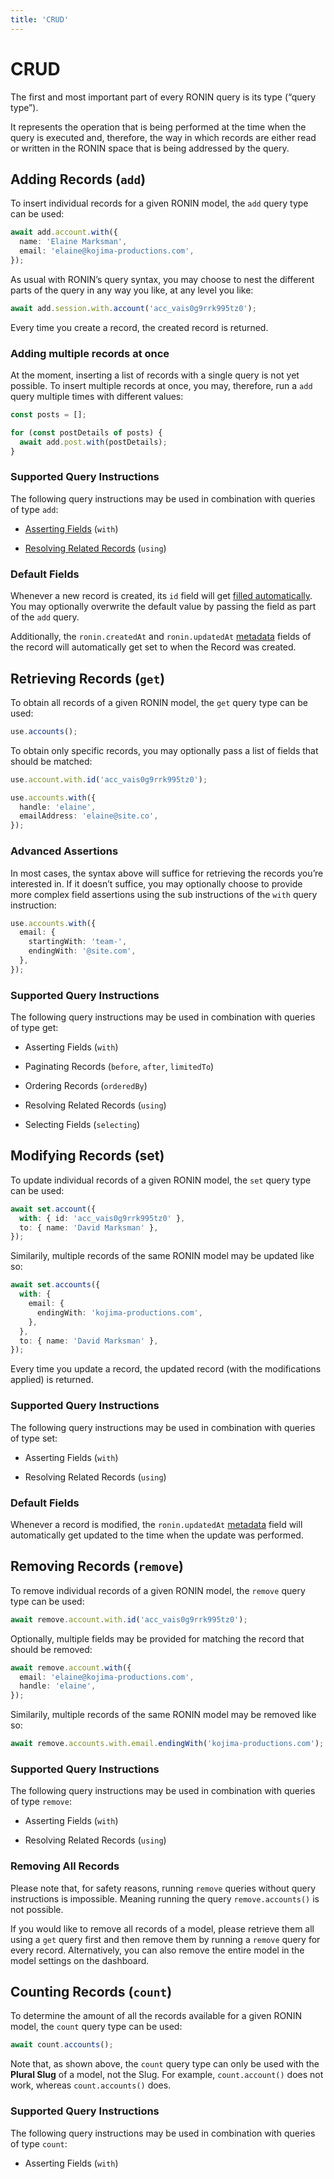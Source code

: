 ```yaml
---
title: 'CRUD'
---
```


# CRUD

The first and most important part of every RONIN query is its type (“query type”).

It represents the operation that is being performed at the time when the query is executed and, therefore, the way in which records are either read or written in the RONIN space that is being addressed by the query.

## Adding Records (`add`)

To insert individual records for a given RONIN model, the `add` query type can be used:

```ts
await add.account.with({
  name: 'Elaine Marksman',
  email: 'elaine@kojima-productions.com',
});
```

As usual with RONIN’s query syntax, you may choose to nest the different parts of the query in any way you like, at any level you like:

```ts
await add.session.with.account('acc_vais0g9rrk995tz0');
```

Every time you create a record, the created record is returned.

### Adding multiple records at once

At the moment, inserting a list of records with a single query is not yet possible. To insert multiple records at once, you may, therefore, run a `add` query multiple times with different values:

```ts
const posts = [];

for (const postDetails of posts) {
  await add.post.with(postDetails);
}
```

### Supported Query Instructions

The following query instructions may be used in combination with queries of type `add`:

- [Asserting Fields](/docs/queries/instructions) (`with`)

- [Resolving Related Records](/docs/queries/instructions) (`using`)

### Default Fields

Whenever a new record is created, its `id` field will get [filled automatically](/docs/platform/default-fields). You may optionally overwrite the default value by passing the field as part of the `add` query.

Additionally, the `ronin.createdAt` and `ronin.updatedAt` [metadata](/docs/platform/default-fields) fields of the record will automatically get set to when the Record was created.

## Retrieving Records (`get`)

To obtain all records of a given RONIN model, the `get` query type can be used:

```ts
use.accounts();
```

To obtain only specific records, you may optionally pass a list of fields that should be matched:

```ts
use.account.with.id('acc_vais0g9rrk995tz0');

use.accounts.with({
  handle: 'elaine',
  emailAddress: 'elaine@site.co',
});
```

### Advanced Assertions

In most cases, the syntax above will suffice for retrieving the records you’re interested in. If it doesn’t suffice, you may optionally choose to provide more complex field assertions using the sub instructions of the `with` query instruction:

```ts
use.accounts.with({
  email: {
    startingWith: 'team-',
    endingWith: '@site.com',
  },
});
```

### Supported Query Instructions

The following query instructions may be used in combination with queries of type get:

- Asserting Fields (`with`)

- Paginating Records (`before`, `after`, `limitedTo`)

- Ordering Records (`orderedBy`)

- Resolving Related Records (`using`)

- Selecting Fields (`selecting`)

## Modifying Records (set)

To update individual records of a given RONIN model, the `set` query type can be used:

```ts
await set.account({
  with: { id: 'acc_vais0g9rrk995tz0' },
  to: { name: 'David Marksman' },
});
```

Similarily, multiple records of the same RONIN model may be updated like so:

```ts
await set.accounts({
  with: {
    email: {
      endingWith: 'kojima-productions.com',
    },
  },
  to: { name: 'David Marksman' },
});
```

Every time you update a record, the updated record (with the modifications applied) is returned.

### Supported Query Instructions

The following query instructions may be used in combination with queries of type set:

- Asserting Fields (`with`)

- Resolving Related Records (`using`)

### Default Fields

Whenever a record is modified, the `ronin.updatedAt` [metadata](/docs/platform/default-fields) field will automatically get updated to the time when the update was performed.

## Removing Records (`remove`)

To remove individual records of a given RONIN model, the `remove` query type can be used:

```ts
await remove.account.with.id('acc_vais0g9rrk995tz0');
```

Optionally, multiple fields may be provided for matching the record that should be removed:

```ts
await remove.account.with({
  email: 'elaine@kojima-productions.com',
  handle: 'elaine',
});
```

Similarily, multiple records of the same RONIN model may be removed like so:

```ts
await remove.accounts.with.email.endingWith('kojima-productions.com');
```

### Supported Query Instructions

The following query instructions may be used in combination with queries of type `remove`:

- Asserting Fields (`with`)

- Resolving Related Records (`using`)

### Removing All Records

Please note that, for safety reasons, running `remove` queries without query instructions is impossible. Meaning running the query `remove.accounts()` is not possible.

If you would like to remove all records of a model, please retrieve them all using a `get` query first and then remove them by running a `remove` query for every record. Alternatively, you can also remove the entire model in the model settings on the dashboard.

## Counting Records (`count`)

To determine the amount of all the records available for a given RONIN model, the `count` query type can be used:

```ts
await count.accounts();
```

Note that, as shown above, the `count` query type can only be used with the **Plural Slug** of a model, not the Slug. For example, `count.account()` does not work, whereas `count.accounts()` does.

### Supported Query Instructions

The following query instructions may be used in combination with queries of type `count`:

- Asserting Fields (`with`)